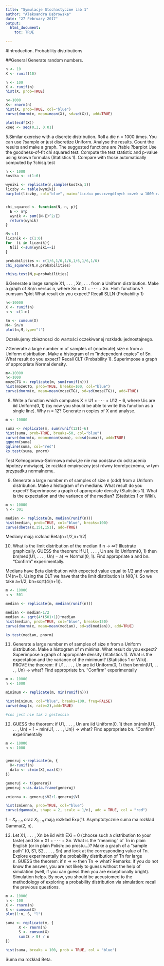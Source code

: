 ---
title: "Symulacje Stochastyczne lab 1"
author: "Aleksandra Dąbrowska"
date: "27 February 2017"
output: 
  html_document:
    toc: TRUE
    
---

#Introduction. Probability distributions

##General
Generate random numbers.
```{r}
n <- 10
X <- runif(10)

n <- 100
X <- runif(n)
hist(X, prob=TRUE)

```

```{r}
n<-1000
X<- rnorm(n)
hist(X, prob=TRUE, col="blue")
curve(dnorm(x, mean=mean(X), sd=sd(X)), add=TRUE)

```

```{r}
plot(ecdf(X))
xseq <- seq(0,1, 0.01)


```
5.Similar exercise with a discrete distribution. Roll a die n = 1000 times. You can use
?sample
or just discretize Uniform. Analyse the results. Count the results and make a graph. The suggested functions are
?table
?barplot
Use the goodness-of-fit chi squared test. Compute the test statistic and p-value using known formulas (Statistics 1). Compare with those automatically computed by
?chisq.test

```{r}
n <- 1000
kostka <- c(1:6)

wyniki <- replicate(n,sample(kostka,1))
liczby <- table(wyniki)
barplot(liczby, col="blue", main="Liczba poszczególnych oczek w 1000 rzutach")


chi_squared <- function(N, n, p){
  E <- n*p
  wynik <- sum((N-E)^2/E)
  return(wynik)
}

N<-c()
licznik <- c(1:6)
for  (i in licznik){
  N[i] <-sum(wyniki==i)
}

probabilities <- c(1/6,1/6,1/6,1/6,1/6,1/6)
chi_squared(N,n,probabilities)

chisq.test(N,p=probabilities)

```

6.Generate a large sample X1, . . . , Xn, . . . from a Uniform distribution. Make a graph of Sn/n versus n, where Sn = X1 + · · · + Xn. Hint: functions
?cumsum
?plot
What result do you expect? Recall SLLN (Probability 1)

```{r}
n<-10000
X <- runif(n)
n <- c(1:n)

Sn <- cumsum(X)
M<- Sn/n
plot(n,M,type="l")

```

Oczekujemy zbieznosci do wartości oczekiwanej rozkladu jednostajnego.


7.Generate a large number m of samples of (moderate) size n from a Uniform distribution. Make a histogram of m ”independent copies” of Sn. What result do you expect? Recall CLT (Probability 1). Superimpose a graph of appropriate Normal density.

```{r}
m<-10000
n<-1000
mozeCTG <- replicate(m, sum(runif(n)))
hist(mozeCTG, prob=TRUE, breaks=100, col="blue")
curve(dnorm(x, mean=mean(mozeCTG), sd=sd(mozeCTG)), add=TRUE)
```



8.
Write a function which computes X = U1 + · · · + U12 − 6, where Uis are iid Uniform(0, 1) (by now you should be able to write this function as a single line). Why n = 12? Generate n copies of X and analyse.

```{r}
m <- 10000

suma <- replicate(m, sum(runif(12))-6)
hist(suma, prob=TRUE, breaks=50, col="blue")
curve(dnorm(x, mean=mean(suma), sd=sd(suma)), add=TRUE)
qqnorm(suma)
qqline(suma, col="red")
ks.test(suma, pnorm)

```

Test Kołmogorowa-Smirnowa mówi,że nie ma podstaw do odrzucenia hipotezy mówiącej, że rozkład empiryczny jest równy teoretycznemu, w tym przypadku normalnemu.


9.
Generate a large number m of samples of size n (odd) from a Uniform distribution. Make a histogram of m medians. What result do you expect? Superimpose a graph of appropriate density (Statistics 1). What is the expectation and the variance of the median? (Statistics 1 or Wiki).

```{r}
m <- 10000
n <- 301

median <- replicate(m, median(runif(n)))
hist(median, prob=TRUE, col="blue", breaks=100)
curve(dbeta(x,151,151), add=TRUE)

```
Mediany mają rozklad Beta(n+1/2,n+1/2)


10.
What is the limit distribution of the median if n → ∞? Illustrate graphically. GUESS the theorem: if U1, . . . , Un are iid Uniform(0, 1) then bn(med(U1, . . . , Un) − a) → Normal(0, 1).
Find appropriate a and bn. “Confirm” experimentally.

Medians have Beta distribution with expected value equal to 1/2 and varince 1/4(n+1).
Using the CLT we have that the limit distribution is N(0,1). So we take a=1/2, bn=sqrt(4(n+1)).
```{r}
m <- 10000
n <- 501

median <- replicate(m, median(runif(n)))

median <- median-1/2
median <- sqrt(4*(501+1))*median
hist(median, prob=TRUE, col="blue", breaks=150)
curve(dnorm(x, mean=mean(median), sd=sd(median)), add=TRUE)

ks.test(median, pnorm)


```

11.
Generate a large number m of samples of size n from a Uniform distribution. Make a histogram of m minima. What result do you expect? Superimpose a graph of appropriate density (Statistics 1). What is the expectation and the variance of the minimum? (Statistics 1 or Wiki). PROVE the theorem: if U1, . . . , Un are iid Uniform(0, 1) then
bnmin(U1, . . . , Un) → what?
Find appropriate bn. “Confirm” experimentally


```{r}
m <- 10000
n <- 1000

minimum <- replicate(m, min(runif(n)))

hist(minimum, col="blue", breaks=100, freq=FALSE)
curve(dexp(x, rate=2),add=TRUE)

#cos jest nie tak z gestoscia

```

12.
GUESS the theorem: if U1, . . . , Un are iid Uniform(0, 1) then
bn(min(U1, . . . , Un) + 1 − min(U1, . . . , Un)) → what?
Find appropriate bn. “Confirm” experimentally

```{r}
m <- 10000
n <- 1000


generuj <-replicate(m, {
  X<-runif(n)
  data <- c(min(X),max(X))
})

generuj <- t(generuj)
generuj <-as.data.frame(generuj)
  
zmienna <- generuj$V2+1-generuj$V1

hist(zmienna, prob=TRUE, col="blue")
curve(dgamma(x, shape = 2, scale = 1/n), add = TRUE, col = "red")


```
$1 - X_{n:n}$ oraz $X_{1:n}$ mają rozkład Exp(1). Asymptotycznie suma ma rozklad Gamma(2, n).


13.
Let X1, . . . , Xn be iid with EXi = 0 (choose such a distribution to your taste) and Sn = X1 + · · · + Xn.
What is the “meaning” of Tn in plain English (or in plain Polish: po prostu...)? Make a graph of a “sample path” (0, S1, S2, . . . , Sn) and look at the corresponding value of Tn. Explore experimentally the probability distribution of Tn for large n. GUESS the theorem: if n → ∞
then Tn → what?
Remarks: If you do not know the answer, you are not likely to guess without the help of simulation (well, if you can guess then you are exceptionally bright). Simulation helps. By now, you should be accustomed to the methodology of exploring a probability distribution via simulation: recall the previous questions.

```{r}
m <- 10000
n <- 100
X <- rnorm(n)
S <- cumsum(X)
plot(1:n, S, "l")

suma <- replicate(m, {
      X <- rnorm(n)
      S <- cumsum(X)
      sum(S > 0) / n
})

hist(suma, breaks = 100, prob = TRUE, col = "blue")


```
Suma ma rozkład Beta.
